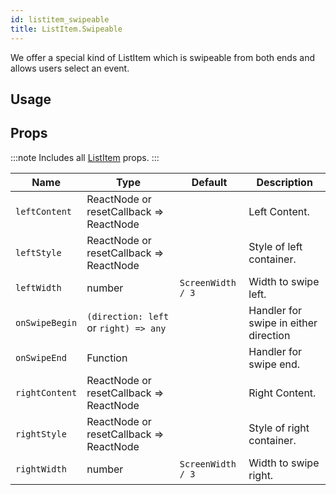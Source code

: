 ```yaml
---
id: listitem_swipeable
title: ListItem.Swipeable
---
```



We offer a special kind of ListItem which is swipeable from both ends and allows users select an event.

## Usage

<Usage />

## Props

:::note
Includes all [ListItem](listitem#props) props.
:::

<div class='table-responsive'>

| Name           | Type                                    | Default           | Description                           |
| -------------- | --------------------------------------- | ----------------- | ------------------------------------- |
| `leftContent`  | ReactNode or resetCallback => ReactNode |                   | Left Content.                         |
| `leftStyle`    | ReactNode or resetCallback => ReactNode |                   | Style of left container.              |
| `leftWidth`    | number                                  | `ScreenWidth / 3` | Width to swipe left.                  |
| `onSwipeBegin` | `(direction: left` or `right) => any`   |                   | Handler for swipe in either direction |
| `onSwipeEnd`   | Function                                |                   | Handler for swipe end.                |
| `rightContent` | ReactNode or resetCallback => ReactNode |                   | Right Content.                        |
| `rightStyle`   | ReactNode or resetCallback => ReactNode |                   | Style of right container.             |
| `rightWidth`   | number                                  | `ScreenWidth / 3` | Width to swipe right.                 |

</div>
